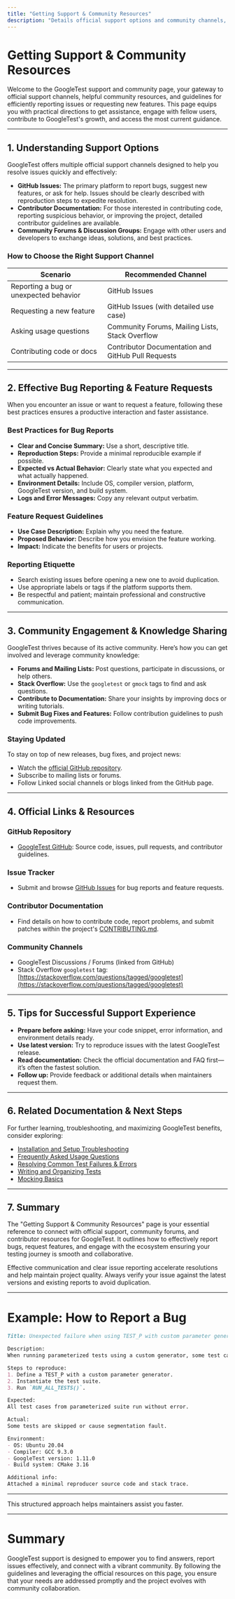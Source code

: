 ```yaml
---
title: "Getting Support & Community Resources"
description: "Details official support options and community channels, including links to forums, GitHub issues, contributor documentation, and guidelines for reporting bugs or requesting new features. Encourages knowledge sharing and outlines where to find up-to-date guidance."
---
```


# Getting Support & Community Resources

Welcome to the GoogleTest support and community page, your gateway to official support channels, helpful community resources, and guidelines for efficiently reporting issues or requesting new features. This page equips you with practical directions to get assistance, engage with fellow users, contribute to GoogleTest's growth, and access the most current guidance.

---

## 1. Understanding Support Options

GoogleTest offers multiple official support channels designed to help you resolve issues quickly and effectively:

- **GitHub Issues:** The primary platform to report bugs, suggest new features, or ask for help. Issues should be clearly described with reproduction steps to expedite resolution.
- **Contributor Documentation:** For those interested in contributing code, reporting suspicious behavior, or improving the project, detailed contributor guidelines are available.
- **Community Forums & Discussion Groups:** Engage with other users and developers to exchange ideas, solutions, and best practices.

### How to Choose the Right Support Channel

| Scenario                         | Recommended Channel                             |
|---------------------------------|-----------------------------------------------|
| Reporting a bug or unexpected behavior | GitHub Issues                                |
| Requesting a new feature         | GitHub Issues (with detailed use case)       |
| Asking usage questions           | Community Forums, Mailing Lists, Stack Overflow |
| Contributing code or docs        | Contributor Documentation and GitHub Pull Requests |


---

## 2. Effective Bug Reporting & Feature Requests

When you encounter an issue or want to request a feature, following these best practices ensures a productive interaction and faster assistance.

### Best Practices for Bug Reports

- **Clear and Concise Summary:** Use a short, descriptive title.
- **Reproduction Steps:** Provide a minimal reproducible example if possible.
- **Expected vs Actual Behavior:** Clearly state what you expected and what actually happened.
- **Environment Details:** Include OS, compiler version, platform, GoogleTest version, and build system.
- **Logs and Error Messages:** Copy any relevant output verbatim.

### Feature Request Guidelines

- **Use Case Description:** Explain why you need the feature.
- **Proposed Behavior:** Describe how you envision the feature working.
- **Impact:** Indicate the benefits for users or projects.

### Reporting Etiquette

- Search existing issues before opening a new one to avoid duplication.
- Use appropriate labels or tags if the platform supports them.
- Be respectful and patient; maintain professional and constructive communication.

---

## 3. Community Engagement & Knowledge Sharing

GoogleTest thrives because of its active community. Here’s how you can get involved and leverage community knowledge:

- **Forums and Mailing Lists:** Post questions, participate in discussions, or help others.
- **Stack Overflow:** Use the `googletest` or `gmock` tags to find and ask questions.
- **Contribute to Documentation:** Share your insights by improving docs or writing tutorials.
- **Submit Bug Fixes and Features:** Follow contribution guidelines to push code improvements.

### Staying Updated

To stay on top of new releases, bug fixes, and project news:

- Watch the [official GitHub repository](https://github.com/google/googletest).
- Subscribe to mailing lists or forums.
- Follow Linked social channels or blogs linked from the GitHub page.

---

## 4. Official Links & Resources

### GitHub Repository
- [GoogleTest GitHub](https://github.com/google/googletest): Source code, issues, pull requests, and contributor guidelines.

### Issue Tracker
- Submit and browse [GitHub Issues](https://github.com/google/googletest/issues) for bug reports and feature requests.

### Contributor Documentation
- Find details on how to contribute code, report problems, and submit patches within the project's [CONTRIBUTING.md](https://github.com/google/googletest/blob/main/CONTRIBUTING.md).

### Community Channels
- GoogleTest Discussions / Forums (linked from GitHub) 
- Stack Overflow `googletest` tag: [https://stackoverflow.com/questions/tagged/googletest](https://stackoverflow.com/questions/tagged/googletest)

---

## 5. Tips for Successful Support Experience

- **Prepare before asking:** Have your code snippet, error information, and environment details ready.
- **Use latest version:** Try to reproduce issues with the latest GoogleTest release.
- **Read documentation:** Check the official documentation and FAQ first—it’s often the fastest solution.
- **Follow up:** Provide feedback or additional details when maintainers request them.

---

## 6. Related Documentation & Next Steps

For further learning, troubleshooting, and maximizing GoogleTest benefits, consider exploring:

- [Installation and Setup Troubleshooting](/faq/getting_started/setup-troubleshooting)
- [Frequently Asked Usage Questions](/faq/getting_started/basic-usage-questions)
- [Resolving Common Test Failures & Errors](/faq/troubleshooting_support_community/common-errors)
- [Writing and Organizing Tests](/guides/gtest-core-guides/writing-tests)
- [Mocking Basics](/guides/mocking-guide/mocking-basics)

---

## 7. Summary

The "Getting Support & Community Resources" page is your essential reference to connect with official support, community forums, and contributor resources for GoogleTest. It outlines how to effectively report bugs, request features, and engage with the ecosystem ensuring your testing journey is smooth and collaborative.

<Tip>
Effective communication and clear issue reporting accelerate resolutions and help maintain project quality.
</Tip>

<Note>
Always verify your issue against the latest versions and existing reports to avoid duplication.
</Note>

---

# Example: How to Report a Bug

```markdown
Title: Unexpected failure when using TEST_P with custom parameter generator

Description:
When running parameterized tests using a custom generator, some test cases fail to execute properly.

Steps to reproduce:
1. Define a TEST_P with a custom parameter generator.
2. Instantiate the test suite.
3. Run `RUN_ALL_TESTS()`.

Expected:
All test cases from parameterized suite run without error.

Actual:
Some tests are skipped or cause segmentation fault.

Environment:
- OS: Ubuntu 20.04
- Compiler: GCC 9.3.0
- GoogleTest version: 1.11.0
- Build system: CMake 3.16

Additional info:
Attached a minimal reproducer source code and stack trace.
```

---

This structured approach helps maintainers assist you faster.

---

# Summary

GoogleTest support is designed to empower you to find answers, report issues effectively, and connect with a vibrant community. By following the guidelines and leveraging the official resources on this page, you ensure that your needs are addressed promptly and the project evolves with community collaboration.

